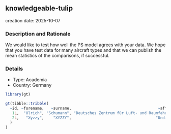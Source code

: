 
## knowledgeable-tulip
creation date: 2025-10-07


### Description and Rationale

We would like to test how well the PS model agrees with your data. We hope that you have test data for many aircraft types and that we can publish the mean statistics of the comparisons, if successful.

### Details

* Type: Academia
* Country: Germany

```r
library(gt)

gt(tibble::tribble(
  ~id, ~forename,   ~surname,                                      ~affiliation,
   1L,  "Ulrich", "Schumann", "Deutsches Zentrum für Luft- und Raumfahrt (DLR)",
   2L,   "Xyzzy",    "XYZZY",                                     "Undisclosed"
  )
)
```
